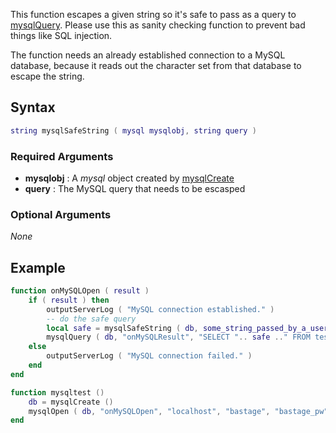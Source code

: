 
{{ModuleFunction|MySQL}}

This function escapes a given string so it's safe to pass as a query to [[/Modules/MySQL/MysqlQuery.md|mysqlQuery]]. Please use this as sanity checking function to prevent bad things like SQL injection.

The function needs an already established connection to a MySQL database, because it reads out the character set from that database to escape the string.

==Syntax==
<syntaxhighlight lang="lua">string mysqlSafeString ( mysql mysqlobj, string query )</syntaxhighlight>

===Required Arguments===
*'''mysqlobj''' : A ''mysql'' object created by [[/Modules/MySQL/MysqlCreate.md|mysqlCreate]]
*'''query''' : The MySQL query that needs to be escasped

===Optional Arguments===

''None''

==Example==
<syntaxhighlight lang="lua">
function onMySQLOpen ( result )
	if ( result ) then
		outputServerLog ( "MySQL connection established." )
		-- do the safe query
		local safe = mysqlSafeString ( db, some_string_passed_by_a_user )
		mysqlQuery ( db, "onMySQLResult", "SELECT ".. safe .." FROM test" )
	else
		outputServerLog ( "MySQL connection failed." )
	end
end

function mysqltest ()
	db = mysqlCreate ()
	mysqlOpen ( db, "onMySQLOpen", "localhost", "bastage", "bastage_pw", "test", 3306 )
end
</syntaxhighlight>